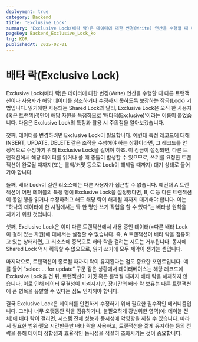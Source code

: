 ```yaml
---
deployment: true
category: Backend
title: 'Exclusive Lock'
summary: 'Exclusive Lock(배타 락)은 데이터에 대한 변경(Write) 연산을 수행할 때 다른 트랜잭션이나 사용자가 해당 데이터를 참조하거나 수정하지 못하도록 보장하는 잠금(Lock) 기법입니다.'
pageKey: Backend_Exclusive_Lock_ko
lng: KOR
publishedAt: 2025-02-01
---
```


# 배타 락(Exclusive Lock)

Exclusive Lock(배타 락)은 데이터에 대한 변경(Write) 연산을 수행할 때 다른 트랜잭션이나 사용자가 해당 데이터를 참조하거나 수정하지 못하도록 보장하는 잠금(Lock) 기법입니다. 읽기에만 사용되는 Shared Lock과 달리, Exclusive Lock은 오직 한 사용자(혹은 트랜잭션)만이 해당 자원을 독점하므로 ‘배타적(Exclusive)’이라는 이름이 붙었습니다. 다음은 Exclusive Lock의 특징과 활용 시 주의점을 알아보겠습니다.



첫째, 데이터를 변경하려면 Exclusive Lock이 필요합니다. 예컨대 특정 레코드에 대해 INSERT, UPDATE, DELETE 같은 조작을 수행해야 하는 상황이라면, 그 레코드를 안정적으로 수정하기 위해 Exclusive Lock을 걸어야 하죠. 이 잠금이 설정되면, 다른 트랜잭션에서 해당 데이터를 읽거나 쓸 때 충돌이 발생할 수 있으므로, 쓰기를 요청한 트랜잭션이 완료될 때까지(또는 롤백/커밋 등으로 Lock이 해제될 때까지) 대기 상태로 들어가야 합니다.



둘째, 배타 Lock이 걸린 리소스에는 다른 사용자가 접근할 수 없습니다. 예컨대 A 트랜잭션이 어떤 테이블의 특정 행에 Exclusive Lock을 설정했다면, B, C 등 다른 트랜잭션이 동일 행을 읽거나 수정하려고 해도 해당 락이 해제될 때까지 대기해야 합니다. 이는 “하나의 데이터에 한 시점에서는 딱 한 명만 쓰기 작업을 할 수 있다”는 배타성 원칙을 지키기 위한 것입니다.



셋째, Exclusive Lock은 이미 다른 트랜잭션에서 사용 중인 데이터(=다른 배타 Lock이 걸려 있는 자원)에 대해서는 설정할 수 없습니다. 즉, A 트랜잭션이 배타 락을 점유하고 있는 상태라면, 그 리소스에 중복으로 배타 락을 걸려는 시도는 거부됩니다. 동시에 Shared Lock 역시 획득할 수 없으므로, 읽기·쓰기에 모두 제약이 생기는 셈입니다.



마지막으로, 트랜잭션이 종료될 때까지 락이 유지된다는 점도 중요한 포인트입니다. 예를 들어 “select ... for update” 구문 같은 상황에서 데이터베이스는 해당 레코드에 Exclusive Lock을 건 뒤, 트랜잭션이 커밋 혹은 롤백될 때까지 배타 락을 해제하지 않습니다. 이로 인해 데이터 무결성이 지켜지지만, 장기간의 배타 락 보유는 다른 트랜잭션에 큰 병목을 유발할 수 있다는 점도 인지해야 합니다.



결국 Exclusive Lock은 데이터를 안전하게 수정하기 위해 필요한 필수적인 메커니즘입니다. 그러나 너무 오랫동안 락을 점유하거나, 불필요하게 광범위한 영역(예: 테이블 전체)에 배타 락이 걸리면, 시스템 전체 성능과 동시성에 악영향을 끼칠 수 있습니다. 따라서 필요한 범위·필요 시간만큼만 배타 락을 사용하고, 트랜잭션을 짧게 유지하는 등의 전략을 통해 데이터 정합성과 효율적인 동시성을 적절히 조화시키는 것이 중요합니다.